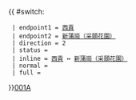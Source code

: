 {{ #switch: {{{format|}}}
  | endpoint1 = [[西貢公共運輸交匯處|西貢]]
  | endpoint2 = [[新蒲崗四美街臨時總站|新蒲崗（采頤花園）]]
  | direction = 2
  | status = 
  | inline = [[西貢公共運輸交匯處|西貢]] ↔ [[新蒲崗四美街臨時總站|新蒲崗（采頤花園）]]
  | normal =
  | full =
}}<noinclude>[[category:新界專線小巴路線模板|001A]]</noinclude>